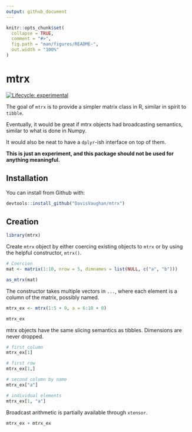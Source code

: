 ```yaml
---
output: github_document
---
```


<!-- README.md is generated from README.Rmd. Please edit that file -->

```r
knitr::opts_chunk$set(
  collapse = TRUE,
  comment = "#>",
  fig.path = "man/figures/README-",
  out.width = "100%"
)
```

# mtrx

[![Lifecycle: experimental](https://img.shields.io/badge/lifecycle-experimental-orange.svg)](https://www.tidyverse.org/lifecycle/#experimental)

The goal of `mtrx` is to provide a simpler matrix class in R, similar in spirit
to `tibble`.

Eventually, it would be great if mtrx objects had broadcasting semantics, 
similar to what is done in Numpy.

It would also be neat to have a `dplyr`-ish interface on top of them.

**This is just an experiment, and this package should not be used for anything meaningful.**

## Installation

You can install from Github with:

```r
devtools::install_github("DavisVaughan/mtrx")
```


## Creation

```r
library(mtrx)
```


Create `mtrx` object by either coercing existing objects to `mtrx` or
by using the helpful constructor, `mtrx()`.

```r
# Coercion
mat <- matrix(1:10, nrow = 5, dimnames = list(NULL, c("a", "b")))

as_mtrx(mat)
```

The constructor takes multiple vectors in `...`, where each element is a column
of the matrix, possibly named.

```r
mtrx_ex <- mtrx(1:5 + 0, a = 6:10 + 0)

mtrx_ex
```

mtrx objects have the same slicing semantics as tibbles. Dimensions are never
dropped.

```r
# first column
mtrx_ex[1]

# first row
mtrx_ex[1,]

# second column by name
mtrx_ex["a"]

# individual elements
mtrx_ex[1, "a"]
```

Broadcast arithmetic is partially available through `xtensor`.

```r

mtrx_ex + mtrx_ex

```


